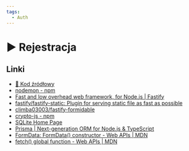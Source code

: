 ```yaml
---
tags:
  - Auth
---
```



# ▶️ Rejestracja

<YouTubePlayer videoId="c4vXRayy-lw" />

## Linki

- [💾 Kod źródłowy](https://github.com/codisity/simple-auth/tree/e07d2d43832e78cf37023483d9338c0a8673866c)
- [nodemon - npm](https://www.npmjs.com/package/nodemon)
- [Fast and low overhead web framework, for Node.js | Fastify](https://fastify.dev/)
- [fastify/fastify-static: Plugin for serving static file as fast as possible](https://github.com/fastify/fastify-static)
- [climba03003/fastify-formidable](https://github.com/climba03003/fastify-formidable)
- [crypto-js - npm](https://www.npmjs.com/package/crypto-js)
- [SQLite Home Page](https://www.sqlite.org/index.html)
- [Prisma | Next-generation ORM for Node.js & TypeScript](https://www.prisma.io/)
- [FormData: FormData() constructor - Web APIs | MDN](https://developer.mozilla.org/en-US/docs/Web/API/FormData/FormData)
- [fetch() global function - Web APIs | MDN](https://developer.mozilla.org/en-US/docs/Web/API/fetch)
